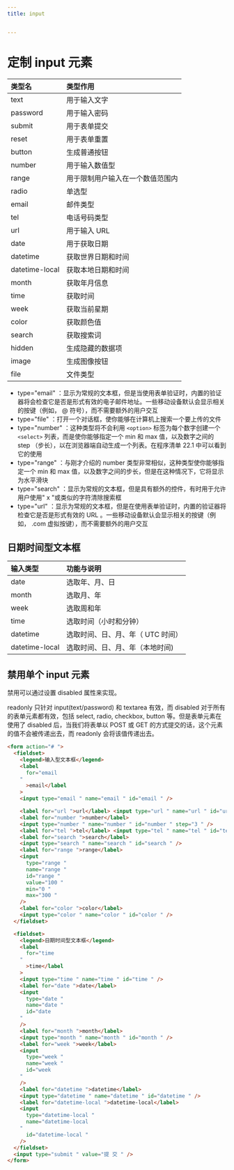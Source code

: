 ```yaml
---
title: input


---
```


# 定制 input 元素

| 类型名         | 类型作用                         |
| :------------- | :------------------------------- |
| text           | 用于输入文字                     |
| password       | 用于输入密码                     |
| submit         | 用于表单提交                     |
| reset          | 用于表单重置                     |
| button         | 生成普通按钮                     |
| number         | 用于输入数值型                   |
| range          | 用于限制用户输入在一个数值范围内 |
| radio          | 单选型                           |
| email          | 邮件类型                         |
| tel            | 电话号码类型                     |
| url            | 用于输入 URL                     |
| date           | 用于获取日期                     |
| datetime       | 获取世界日期和时间               |
| datetime-local | 获取本地日期和时间               |
| month          | 获取年月信息                     |
| time           | 获取时间                         |
| week           | 获取当前星期                     |
| color          | 获取颜色值                       |
| search         | 获取搜索词                       |
| hidden         | 生成隐藏的数据项                 |
| image          | 生成图像按钮                     |
| file           | 文件类型                         |

- type="email" ：显示为常规的文本框，但是当使用表单验证时，内置的验证器将会检查它是否是形式有效的电子邮件地址。一些移动设备默认会显示相关的按键（例如， @ 符号），而不需要额外的用户交互
- type="file" ：打开一个对话框，使你能够在计算机上搜索一个要上传的文件
- type="number" ：这种类型将不会利用 `<option>` 标签为每个数字创建一个 `<select>` 列表，而是使你能够指定一个 min 和 max 值，以及数字之间的 step
  （步长），以在浏览器端自动生成一个列表。在程序清单 22.1 中可以看到它的使用
- type="range" ：与刚才介绍的 number 类型非常相似，这种类型使你能够指定一个 min 和 max 值，以及数字之间的步长，但是在这种情况下，它将显示为水平滑块
- type="search" ：显示为常规的文本框，但是具有额外的控件，有时用于允许用户使用" x "或类似的字符清除搜索框
- type="url" ：显示为常规的文本框，但是在使用表单验证时，内置的验证器将检查它是否是形式有效的 URL 。一些移动设备默认会显示相关的按键（例如， .com 虚拟按键），而不需要额外的用户交互

## 日期时间型文本框

| 输入类型       | 功能与说明                        |
| :------------- | :-------------------------------- |
| date           | 选取年、月、日                    |
| month          | 选取月、年                        |
| week           | 选取周和年                        |
| time           | 选取时间（小时和分钟）            |
| datetime       | 选取时间、日、月、年（ UTC 时间） |
| datetime-local | 选取时间、日、月、年（本地时间)   |

## 禁用单个 input 元素

禁用可以通过设置 disabled 属性来实现。

readonly 只针对 input(text/password) 和 textarea 有效，而 disabled 对于所有的表单元素都有效，包括 select, radio, checkbox, button
等。但是表单元素在使用了 disabled 后，当我们将表单以 POST 或 GET 的方式提交的话，这个元素的值不会被传递出去，而 readonly 会将该值传递出去。

```html
<form action="# ">
  <fieldset>
    <legend>输入型文本框</legend>
    <label
      for="email
    "
      >email</label
    >
    <input type="email " name="email " id="email " />

    <label for="url ">url</label> <input type="url " name="url " id="url " />
    <label for="number ">number</label>
    <input type="number " name="number " id="number " step="3 " />
    <label for="tel ">tel</label> <input type="tel " name="tel " id="tel " />
    <label for="search ">search</label>
    <input type="search " name="search " id="search " />
    <label for="range ">range</label>
    <input
      type="range "
      name="range "
      id="range "
      value="100 "
      min="0 "
      max="300 "
    />
    <label for="color ">color</label>
    <input type="color " name="color " id="color " />
  </fieldset>

  <fieldset>
    <legend>日期时间型文本框</legend>
    <label
      for="time
    "
      >time</label
    >
    <input type="time " name="time " id="time " />
    <label for="date ">date</label>
    <input
      type="date "
      name="date "
      id="date
    "
    />
    <label for="month ">month</label>
    <input type="month " name="month " id="month " />
    <label for="week ">week</label>
    <input
      type="week "
      name="week "
      id="week
    "
    />
    <label for="datetime ">datetime</label>
    <input type="datetime " name="datetime " id="datetime " />
    <label for="datetime-local ">datetime-local</label>
    <input
      type="datetime-local "
      name="datetime-local
    "
      id="datetime-local "
    />
  </fieldset>
  <input type="submit " value="提 交 " />
</form>
```

            